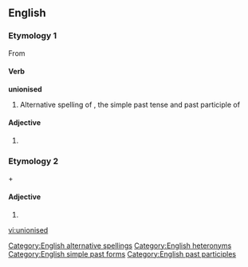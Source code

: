 ==English==
===Etymology 1===
From {{term|unionize}}

====Verb====
'''unionised'''

# Alternative spelling of {{term|unionized}}, the simple past tense and past participle of {{term|unionise}}

====Adjective====
{{en-adj}}

# {{alternative spelling of|[[unionized]]}}

===Etymology 2===
{{term|un-}} + {{term|ionized}}

====Adjective====
{{en-adj}}

# {{alternative spelling of|[[unionized]]}}

[[Category:English alternative spellings]]
[[Category:English heteronyms]]
[[Category:English simple past forms]]
[[Category:English past participles]]

[[vi:unionised]]